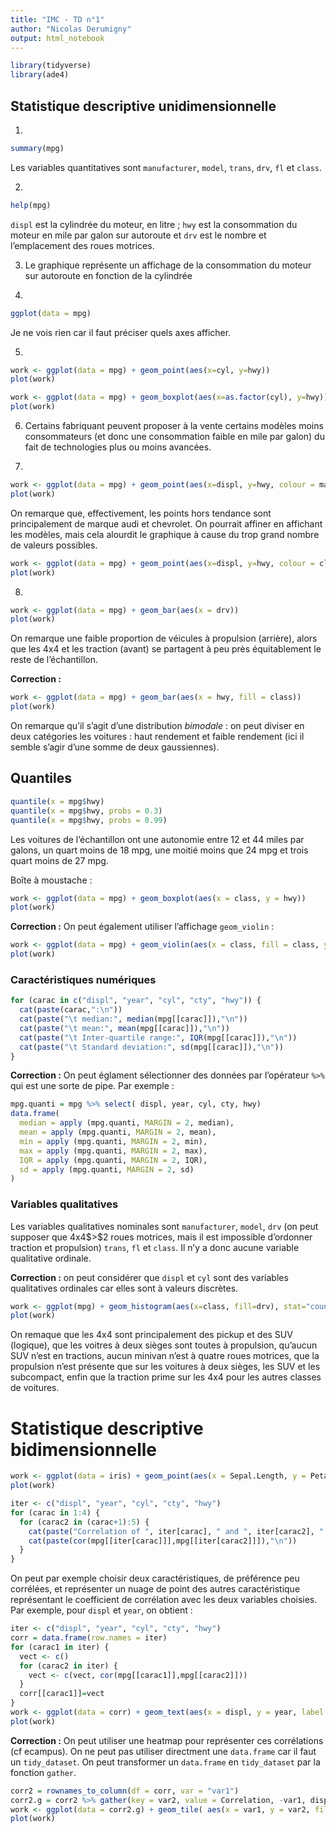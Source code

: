 ---
title: "IMC - TD n°1"
author: "Nicolas Derumigny"
output: html_notebook
---

```{r setup, include=FALSE}
library(tidyverse)
library(ade4)
```

## Statistique descriptive unidimensionnelle
1)
```{r}
summary(mpg)
```

 Les variables quantitatives sont `manufacturer`, `model`, `trans`, `drv`, `fl` et `class`.
 
 2) 
```{r}
help(mpg)
```
`displ` est la cylindrée du moteur, en litre ; `hwy` est la consommation du moteur en mile par galon sur autoroute et `drv` est le nombre et l'emplacement des roues motrices.

3) Le graphique représente un affichage de la consommation du moteur sur autoroute en fonction de la cylindrée

4) 
```{r}
ggplot(data = mpg)
```
Je ne vois rien car il faut préciser quels axes afficher.

5)
```{r}
work <- ggplot(data = mpg) + geom_point(aes(x=cyl, y=hwy))
plot(work)
```

```{r}
work <- ggplot(data = mpg) + geom_boxplot(aes(x=as.factor(cyl), y=hwy))
plot(work)
```


6) Certains fabriquant peuvent proposer à la vente certains modèles moins consommateurs (et donc une consommation faible en mile par galon) du fait de technologies plus ou moins avancées.

7)
```{r}
work <- ggplot(data = mpg) + geom_point(aes(x=displ, y=hwy, colour = manufacturer))
plot(work)
```
On remarque que, effectivement, les points hors tendance sont principalement de marque audi et chevrolet. On pourrait affiner en affichant les modèles, mais cela alourdit le graphique à cause du trop grand nombre de valeurs possibles.

```{r}
work <- ggplot(data = mpg) + geom_point(aes(x=displ, y=hwy, colour = class))
plot(work)
```

8) 
```{r}
work <- ggplot(data = mpg) + geom_bar(aes(x = drv))
plot(work)
```

On remarque une faible proportion de véicules à propulsion (arrière), alors que les 4x4 et les traction (avant) se partagent à peu près équitablement le reste de l'échantillon.

**Correction :**
```{r}
work <- ggplot(data = mpg) + geom_bar(aes(x = hwy, fill = class))
plot(work)
```

On remarque qu'il s'agit d'une distribution *bimodale* : on peut diviser en deux catégories les voitures : haut rendement et faible rendement (ici il semble s'agir d'une somme de deux gaussiennes).

## Quantiles

```{r}
quantile(x = mpg$hwy)
quantile(x = mpg$hwy, probs = 0.3)
quantile(x = mpg$hwy, probs = 0.99)
```

Les voitures de l'échantillon ont une autonomie entre 12 et 44 miles par galons, un quart moins de 18 mpg, une moitié moins que 24 mpg et trois quart moins de 27 mpg.

Boîte à moustache :
```{r}
work <- ggplot(data = mpg) + geom_boxplot(aes(x = class, y = hwy))
plot(work)
```


**Correction :**
On peut également utiliser l'affichage `geom_violin` :
```{r}
work <- ggplot(data = mpg) + geom_violin(aes(x = class, fill = class, y = hwy)) + geom_boxplot(aes(x = class, y = hwy, colour = class), width = 0.4) + theme(legend.position = "none")
plot(work)
```

### Caractéristiques numériques
```{r}
for (carac in c("displ", "year", "cyl", "cty", "hwy")) {
  cat(paste(carac,":\n"))
  cat(paste("\t median:", median(mpg[[carac]]),"\n"))
  cat(paste("\t mean:", mean(mpg[[carac]]),"\n"))
  cat(paste("\t Inter-quartile range:", IQR(mpg[[carac]]),"\n"))
  cat(paste("\t Standard deviation:", sd(mpg[[carac]]),"\n"))
}
```

**Correction :**
On peut églament sélectionner des données par l'opérateur `%>%` qui est une sorte de pipe. Par exemple :
```{r}
mpg.quanti = mpg %>% select( displ, year, cyl, cty, hwy)
data.frame(
  median = apply (mpg.quanti, MARGIN = 2, median),
  mean = apply (mpg.quanti, MARGIN = 2, mean),
  min = apply (mpg.quanti, MARGIN = 2, min),
  max = apply (mpg.quanti, MARGIN = 2, max),
  IQR = apply (mpg.quanti, MARGIN = 2, IQR),
  sd = apply (mpg.quanti, MARGIN = 2, sd)
)
```


### Variables qualitatives
Les variables qualitatives nominales sont `manufacturer`, `model`, `drv` (on peut supposer que 4x4$>$2 roues motrices, mais il est impossible d'ordonner traction et propulsion) `trans`, `fl` et `class`. Il n'y a donc aucune variable qualitative ordinale.

**Correction :** on peut considérer que `displ` et `cyl` sont des variables qualitatives ordinales car elles sont à valeurs discrètes.

```{r}
work <- ggplot(mpg) + geom_histogram(aes(x=class, fill=drv), stat="count")
plot(work)
```

On remaque que les 4x4 sont principalement des pickup et des SUV (logique), que les voitres à deux sièges sont toutes à propulsion, qu'aucun SUV n'est en tractions, aucun minivan n'est à quatre roues motrices, que la propulsion n'est présente que sur les voitures à deux sièges, les SUV et les subcompact, enfin que la traction prime sur les 4x4 pour les autres classes de voitures.

#  Statistique descriptive bidimensionnelle
```{r}
work <- ggplot(data = iris) + geom_point(aes(x = Sepal.Length, y = Petal.Length)) +  geom_smooth(aes(x = Sepal.Length, y = Petal.Length))
plot(work)
```

```{r}
iter <- c("displ", "year", "cyl", "cty", "hwy")
for (carac in 1:4) {
  for (carac2 in (carac+1):5) {
    cat(paste("Correlation of ", iter[carac], " and ", iter[carac2], ": ", sep=""))
    cat(paste(cor(mpg[[iter[carac]]],mpg[[iter[carac2]]]),"\n"))
  }
}
```

On peut par exemple choisir deux caractéristiques, de préférence peu corrélées, et représenter un nuage de point des autres caractéristique représentant le coefficient de corrélation avec les deux variables choisies.
Par exemple, pour `displ` et `year`, on obtient :
```{r}
iter <- c("displ", "year", "cyl", "cty", "hwy")
corr = data.frame(row.names = iter)
for (carac1 in iter) {
  vect <- c()
  for (carac2 in iter) {
    vect <- c(vect, cor(mpg[[carac1]],mpg[[carac2]]))
  }
  corr[[carac1]]=vect
}
work <- ggplot(data = corr) + geom_text(aes(x = displ, y = year, label = iter))
plot(work)
```


**Correction :**
On peut utiliser une heatmap pour représenter ces corrélations (cf ecampus). On ne peut pas utiliser directment une `data.frame` car il faut un `tidy_dataset`. On peut transformer un `data.frame` en `tidy_dataset` par la fonction `gather`.
```{r}
corr2 = rownames_to_column(df = corr, var = "var1")
corr2.g = corr2 %>% gather(key = var2, value = Correlation, -var1, displ, year, cyl, cty, hwy)
work <- ggplot(data = corr2.g) + geom_tile( aes(x = var1, y = var2, fill = Correlation), color = "white") + scale_fill_gradient2(low = "royalblue3", mid = "white", high = "brown2")
plot(work)
```

